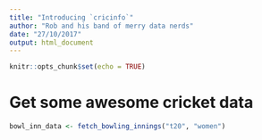 ```yaml
---
title: "Introducing `cricinfo`"
author: "Rob and his band of merry data nerds"
date: "27/10/2017"
output: html_document
---
```


```r
knitr::opts_chunk$set(echo = TRUE)
```

# Get some awesome cricket data


```r
bowl_inn_data <- fetch_bowling_innings("t20", "women")
```

